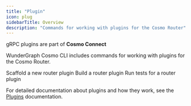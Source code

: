 ```yaml
---
title: "Plugin"
icon: plug
sidebarTitle: Overview
description: "Commands for working with plugins for the Cosmo Router"
---
```

<Tip> gRPC plugins are part of **Cosmo Connect** </Tip>

WunderGraph Cosmo CLI includes commands for working with plugins for the Cosmo Router.

<CardGroup>
  <Card title="Init" href="/cli/router/plugin/init" icon="file-circle-plus">
    Scaffold a new router plugin
  </Card>
  <Card title="Build" href="/cli/router/plugin/build" icon="hammer">
    Build a router plugin
  </Card>
  <Card title="Test" href="/cli/router/plugin/test" icon="vial">
    Run tests for a router plugin
  </Card>
</CardGroup>

For detailed documentation about plugins and how they work, see the [Plugins](/router/gRPC/plugins) documentation. 